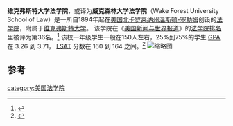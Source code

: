 '''维克弗斯特大学法学院'''，或译为'''威克森林大学法学院'''（Wake Forest University School of Law）是一所自1894年起在[[美国|美国]][[北卡罗莱纳州|北卡罗莱纳州]][[温斯顿-塞勒姆_(北卡罗来纳州)|温斯顿-塞勒姆]]创设的[[法学院|法学院]]，附属于[[维克弗斯特大学|维克弗斯特大学]]。
该学院在《[[美国新闻与世界报道|美国新闻与世界报道]]》的[[美国法学院排名|法学院排名]]里被评为第36名。<ref>{{cite web|url=http://www.top-law-schools.com/rankings.html|title=Best Law Schools|accessdate=2013-07-04|archive-date=2013-07-07|archive-url=https://web.archive.org/web/20130707060344/http://www.top-law-schools.com/rankings.html|dead-url=yes}}</ref>
该校一年级学生一般在150人左右，25%到75%的学生 [[GPA|GPA]] 在 3.26 到 3.71， [[LSAT|LSAT]] 分数在 160 到 164 之间。<ref>{{cite web |url=http://law.wfu.edu/admissions/facts/ |title=Fast Facts | Admissions & Financial Aid | Wake Forest School of Law |publisher=Law.wfu.edu |date= |accessdate=2012-11-11 |deadurl=yes |archiveurl=https://web.archive.org/web/20100911170227/http://law.wfu.edu/admissions/facts/ |archivedate=2010-09-11 }}</ref>
[[File:Worrell,_Wake_Forest_University.jpg|缩略图]]
==参考==
{{reflist}}
{{univ-stub}}

[[category:美国法学院|category:美国法学院]]